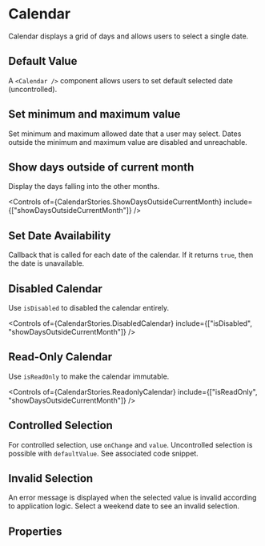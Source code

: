 
<Meta of={CalendarStories} />

# Calendar

Calendar displays a grid of days and allows users to select a single date.

<Canvas of={CalendarStories.Default} />

## Default Value

A `<Calendar />` component allows users to set default selected date (uncontrolled).

<Canvas of={CalendarStories.DefaultValue} />

## Set minimum and maximum value

Set minimum and maximum allowed date that a user may select. Dates outside the minimum and maximum value are disabled and unreachable.

<Canvas of={CalendarStories.LimitAvailableDates} />

## Show days outside of current month

Display the days falling into the other months.

<Canvas of={CalendarStories.ShowDaysOutsideCurrentMonth} />

<Controls
  of={CalendarStories.ShowDaysOutsideCurrentMonth}
  include={["showDaysOutsideCurrentMonth"]}
/>

## Set Date Availability

Callback that is called for each date of the calendar. If it returns `true`, then the date is unavailable.

<Canvas of={CalendarStories.DatesAvailability} />

## Disabled Calendar

Use `isDisabled` to disabled the calendar entirely.

<Canvas of={CalendarStories.DisabledCalendar} />

<Controls
  of={CalendarStories.DisabledCalendar}
  include={["isDisabled", "showDaysOutsideCurrentMonth"]}
/>

## Read-Only Calendar

Use `isReadOnly` to make the calendar immutable.

<Canvas of={CalendarStories.ReadonlyCalendar} />

<Controls
  of={CalendarStories.ReadonlyCalendar}
  include={["isReadOnly", "showDaysOutsideCurrentMonth"]}
/>

## Controlled Selection

For controlled selection, use `onChange` and `value`. Uncontrolled selection is possible with `defaultValue`. See associated code snippet.

<Canvas of={CalendarStories.ControlledSelection} />

## Invalid Selection

An error message is displayed when the selected value is invalid according to application logic. Select a weekend date to see an invalid selection.

<Canvas of={CalendarStories.InvalidSelection} />

## Properties

<ArgTypes of={Calendar} />
